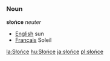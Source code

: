=={{pl}}==
===Noun===
'''słońce''' ''neuter''
*[[English]] sun
*[[Français]] Soleil
[[la:Słońce]]
[[hu:Słońce]]
[[ja:słońce]]
[[pl:słońce]]